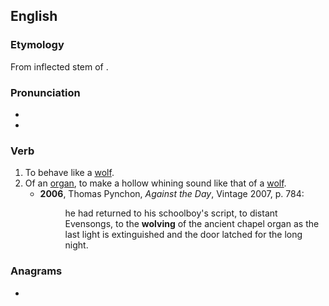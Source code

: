==English==

===Etymology===
From inflected stem of {{m|en|wolf}}.

===Pronunciation===
* {{IPA|en|/wʊlv/}}
* {{rhymes|en|ʊlv|s=1}}

===Verb===
{{en-verb}}

# To behave like a [[wolf]].
# Of an [[organ]], to make a hollow whining sound like that of a [[wolf]].
#* '''2006''', Thomas Pynchon, ''Against the Day'', Vintage 2007, p. 784:
#*: he had returned to his schoolboy's script, to distant Evensongs, to the '''wolving''' of the ancient chapel organ as the last light is extinguished and the door latched for the long night.

===Anagrams===
* {{anagrams|en|a=elovw|vowel}}